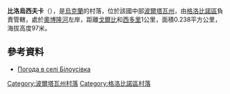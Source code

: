 {{coord|49|25|38|N|33|5|38|E|scale:100000_region:UA|display=title}}

'''比洛烏西夫卡'''（{{lang-uk|Білоусівка}}），是[[烏克蘭|烏克蘭]]的村落，位於該國中部[[波爾塔瓦州|波爾塔瓦州]]，由[[格洛比諾區|格洛比諾區]]負責管轄，處於[[奧博隆河|奧博隆河]]左岸，距離[[戈爾比_(格洛比諾區)|戈爾比]]和[[西多里_(格洛比諾區)|西多里]]1公里，面積0.238平方公里，海拔高度97米。

==參考資料==
* [http://weather.in.ua/ua/poltavskaja/1359 Погода в селі Білоусівка] {{Wayback|url=http://weather.in.ua/ua/poltavskaja/1359 |date=20200923022154 }}
{{Poltava-geo-stub}}
{{DEFAULTSORT:Білоусівка}}
[[Category:波爾塔瓦州村落|Category:波爾塔瓦州村落]]
[[Category:格洛比諾區村落|Category:格洛比諾區村落]]